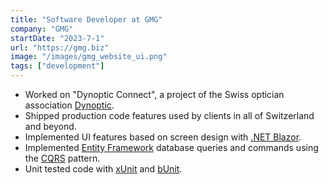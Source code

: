```yaml
---
title: "Software Developer at GMG"
company: "GMG"
startDate: "2023-7-1"
url: "https://gmg.biz"
image: "/images/gmg_website_ui.png"
tags: ["development"]
---
```


- Worked on "Dynoptic Connect", a project of the Swiss optician association [Dynoptic](https://dynoptic.ch).
- Shipped production code features used by clients in all of Switzerland and beyond.
- Implemented UI features based on screen design with [.NET Blazor](https://dotnet.microsoft.com/en-us/apps/aspnet/web-apps/blazor).
- Implemented [Entity Framework](https://learn.microsoft.com/en-us/ef/) database queries and commands using the [CQRS](https://de.wikipedia.org/wiki/Command-Query-Responsibility-Segregation) pattern.
- Unit tested code with [xUnit](https://xunit.net) and [bUnit](https://bunit.dev/).
